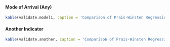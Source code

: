 #### Mode of Arrival (Any)

```r
kable(validate.model1, caption = 'Comparison of Prais-Winsten Regression models from R and Stata.')
```

#### Another Indicator

```r
kable(validate.another, caption = 'Comparison of Prais-Winsten Regression models from R and Stata.')
```
